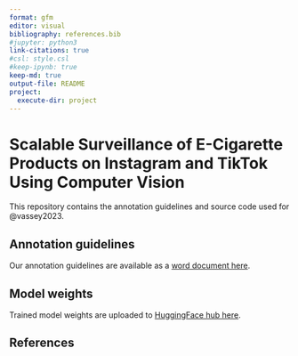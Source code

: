 ```yaml
---
format: gfm
editor: visual
bibliography: references.bib
#jupyter: python3
link-citations: true
#csl: style.csl
#keep-ipynb: true
keep-md: true
output-file: README
project:
  execute-dir: project
---
```


# Scalable Surveillance of E-Cigarette Products on Instagram and TikTok Using Computer Vision

This repository contains the annotation guidelines and source code used for @vassey2023.

## Annotation guidelines

Our annotation guidelines are available as a [word document here](Annotation_guide_ecigarette_objects.docx).

## Model weights

Trained model weights are uploaded to [HuggingFace hub here](https://huggingface.co/e-cigarette-marketing-ml/e-cigarette-object-detection/tree/main).


## References
